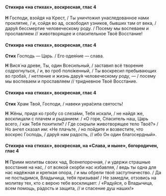 #### Стихира «на стихах», воскресная, глас 4

**Н** Господи, взойдя на Крест, / Ты уничтожил унаследованное нами проклятие, / и, сойдя во ад, освободил узников, бывших там от века, / дару́я бессмертие человеческому роду. / Посему мы воспеваем и прославляем // животворящее и спасительное Твоё Восстание!

#### Стихира «на стихах», воскресная, глас 4

**Стих** Господь — Царь. / Его одея́ние — слава.

**Н** Вися́ на древе, Ты, один Всесильный, / заставил всё творение содрогнуться, / и, во гроб поло́женный, / Ты воскресил пребывающих во гроба́х, / нетление и жизнь дару́я человеческому роду, — / посему мы воспеваем и прославляем // тридневное Твоё Восстание.

#### Стихира «на стихах», воскресная, глас 4

**Стих** Храм Твой, Господи, / навеки укра́сила святость!

**Н** Жёны, придя ко гробу со слеза́ми, Тебя искали, / не найдя же, восклицали с плачем и рыданием: / «О горе, Спаситель наш, Царь всего, / как Тебя похитили? / Где сокрыли животворящее тело Твоё?» / Но ангел сказал им: «Не плачьте, / но пойдите и возвестите, что воскрес Господь, / дару́я нам радость, // ибо Он один благосердный».

#### Стихира «на стихах», воскресная, на «Слава, и ныне», богородичен, глас 4

**Н** Прими молитвы своих чад, Всенепорочная, / и удержи страшные восстания на нас, / от всякой скорби нас избавляя, / ведь ты одна для нас надёжная и крепкая опора, / и мы обрели твоё заступничество. / Да не постыдимся, Владычица, тебя призывая! / Не замедли, отзовись на молитву тех, кто с верою тебе восклицает: / «Радуйся, о Владычица, всем помощь, радость и защита, // и спасение душ наших!»
